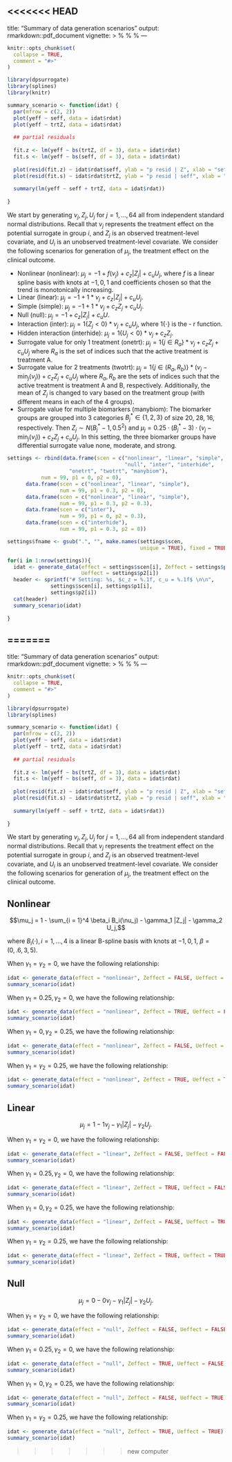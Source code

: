 <<<<<<< HEAD
---
title: "Summary of data generation scenarios"
output: rmarkdown::pdf_document
vignette: >
  %\VignetteIndexEntry{Summary of data generation scenarios}
  %\VignetteEngine{knitr::rmarkdown}
  %\VignetteEncoding{UTF-8}
---

```r
knitr::opts_chunk$set(
  collapse = TRUE,
  comment = "#>"
)
```

```r
library(dpsurrogate)
library(splines)
library(knitr)

summary_scenario <- function(idat) {
  par(mfrow = c(2, 2))
  plot(yeff ~ seff, data = idat$rdat)
  plot(yeff ~ trtZ, data = idat$rdat)
  
  ## partial residuals
  
  fit.z <- lm(yeff ~ bs(trtZ, df = 3), data = idat$rdat)
  fit.s <- lm(yeff ~ bs(seff, df = 3), data = idat$rdat)
  
  plot(resid(fit.z) ~ idat$rdat$seff, ylab = "p resid | Z", xlab = "seff")
  plot(resid(fit.s) ~ idat$rdat$trtZ, ylab = "p resid | seff", xlab = "trtZ")
  
  summary(lm(yeff ~ seff + trtZ, data = idat$rdat))
  
}

```

We start by generating $\nu_j, Z_j, U_j$ for $j = 1, \ldots, 64$ all from independent standard normal distributions. Recall that $\nu_j$ represents the treatment effect on the potential surrogate in group $i$, and $Z_j$ is an observed treatment-level covariate, and $U_i$ is an unobserved treatment-level covariate. We consider the following scenarios for generation of $\mu_j$, the treatment effect on the clinical outcome. 

- Nonlinear (nonlinear): $\mu_j = -1 + f(\nu_j) + c_z |Z_j| + c_u U_j$, where $f$ is a linear spline basis with knots at $-1, 0, 1$ and coefficients chosen so that the trend is monotonically increasing.
- Linear (linear): $\mu_j = -1 + 1* \nu_j + c_z |Z_j| + c_u U_j$.
- Simple (simple): $\mu_j = -1 + 1* \nu_j + c_z Z_j + c_u U_j$.
- Null (null): $\mu_j = -1 +  c_z |Z_j| + c_u U$.
- Interaction (inter): $\mu_j = 1\{Z_j < 0\} * \nu_j + c_u U_j$, where $1\{\cdot\}$ is the - r function. 
- Hidden interaction (interhide): $\mu_j = 1\{U_j < 0\} * \nu_j + c_z Z_j$. 
- Surrogate value for only 1 treatment (onetrt): $\mu_j = 1\{j\in R_a\} * \nu_j + c_z Z_j + c_u U_j$ where $R_a$ is the set of indices such that the active treatment is treatment A.
- Surrogate value for 2 treatments (twotrt): $\mu_j = 1\{j\in (R_a, R_b)\} * (\nu_j - \min_j(\nu_j)) + c_z Z_j + c_u U_j$ where $R_a, R_b$ are the sets of indices such that the active treatment is treatment A and B, respectively. Additionally, the mean of $Z_j$ is changed to vary based on the treatment group (with different means in each of the 4 groups). 
- Surrogate value for multiple biomarkers (manybiom): The biomarker groups are grouped into 3 categories $B^*_j \in \{1, 2, 3\}$ of size 20, 28, 16, respectively. Then $Z_j \sim N(B^*_j - 1, 0.5^2)$ and $\mu_j = 0.25 \cdot (B^*_j - 3) \cdot (\nu_j - \min_j(\nu_j)) + c_z Z_j + c_u U_j$. In this setting, the three biomarker groups have differential surrogate value none, moderate, and strong. 

```r


settings <- rbind(data.frame(scen = c("nonlinear", "linear", "simple", 
                                      "null", "inter", "interhide",
                    "onetrt", "twotrt", "manybiom"),
           num = 99, p1 = 0, p2 = 0),
      data.frame(scen = c("nonlinear", "linear", "simple"),
                 num = 99, p1 = 0.3, p2 = 0),
      data.frame(scen = c("nonlinear", "linear", "simple"),
                 num = 99, p1 = 0.3, p2 = 0.3),
      data.frame(scen = c("inter"),
                 num = 99, p1 = 0, p2 = 0.3),
      data.frame(scen = c("interhide"),
                 num = 99, p1 = 0.3, p2 = 0))

settings$fname <- gsub(".", "", make.names(settings$scen, 
                                           unique = TRUE), fixed = TRUE)

for(i in 1:nrow(settings)){
  idat <- generate_data(effect = settings$scen[i], Zeffect = settings$p1[i], 
                        Ueffect = settings$p2[i])
  header <- sprintf("# Setting: %s, $c_z = %.1f, c_u = %.1f$ \n\n", 
              settings$scen[i], settings$p1[i], 
              settings$p2[i])
  cat(header)
  summary_scenario(idat)
  
}

```
=======
---
title: "Summary of data generation scenarios"
output: rmarkdown::pdf_document
vignette: >
  %\VignetteIndexEntry{Summary of data generation scenarios}
  %\VignetteEngine{knitr::rmarkdown}
  %\VignetteEncoding{UTF-8}
---

```{r, include = FALSE}
knitr::opts_chunk$set(
  collapse = TRUE,
  comment = "#>"
)
```

```{r setup, message = FALSE, warning = FALSE}
library(dpsurrogate)
library(splines)

summary_scenario <- function(idat) {
  par(mfrow = c(2, 2))
  plot(yeff ~ seff, data = idat$rdat)
  plot(yeff ~ trtZ, data = idat$rdat)
  
  ## partial residuals
  
  fit.z <- lm(yeff ~ bs(trtZ, df = 3), data = idat$rdat)
  fit.s <- lm(yeff ~ bs(seff, df = 3), data = idat$rdat)
  
  plot(resid(fit.z) ~ idat$rdat$seff, ylab = "p resid | Z", xlab = "seff")
  plot(resid(fit.s) ~ idat$rdat$trtZ, ylab = "p resid | seff", xlab = "trtZ")
  
  summary(lm(yeff ~ seff + trtZ, data = idat$rdat))
  
}

```

We start by generating $\nu_j, Z_j, U_j$ for $j = 1, \ldots, 64$ all from independent standard normal distributions. Recall that $\nu_j$ represents the treatment effect on the potential surrogate in group $i$, and $Z_j$ is an observed treatment-level covariate, and $U_i$ is an unobserved treatment-level covariate. We consider the following scenarios for generation of $\mu_j$, the treatment effect on the clinical outcome. 


## Nonlinear

$$\mu_j = 1 - \sum_{i = 1}^4 \beta_i B_i(\nu_j) - \gamma_1 |Z_j| - \gamma_2 U_j,$$

where $B_i(\cdot), i = 1, \ldots, 4$ is a linear B-spline basis with knots at $-1, 0, 1$, $\beta = (0, .6, 3, 5)$. 

When $\gamma_1 = \gamma_2 = 0$, we have the following relationship:

```{r nonlin00}
idat <- generate_data(effect = "nonlinear", Zeffect = FALSE, Ueffect = FALSE)
summary_scenario(idat)
```


When $\gamma_1 = 0.25, \gamma_2 = 0$, we have the following relationship:

```{r nonlin10}
idat <- generate_data(effect = "nonlinear", Zeffect = TRUE, Ueffect = FALSE)
summary_scenario(idat)
```


When $\gamma_1 = 0, \gamma_2 = 0.25$, we have the following relationship:

```{r nonlin01}
idat <- generate_data(effect = "nonlinear", Zeffect = FALSE, Ueffect = TRUE)
summary_scenario(idat)
```



When $\gamma_1 = \gamma_2 = 0.25$, we have the following relationship:

```{r nonlin11}
idat <- generate_data(effect = "nonlinear", Zeffect = TRUE, Ueffect = TRUE)
summary_scenario(idat)
```


## Linear


$$\mu_j = 1 - 1 \nu_j - \gamma_1 |Z_j| - \gamma_2 U_j.$$


When $\gamma_1 = \gamma_2 = 0$, we have the following relationship:

```{r lin00}
idat <- generate_data(effect = "linear", Zeffect = FALSE, Ueffect = FALSE)
summary_scenario(idat)
```


When $\gamma_1 = 0.25, \gamma_2 = 0$, we have the following relationship:

```{r lin10}
idat <- generate_data(effect = "linear", Zeffect = TRUE, Ueffect = FALSE)
summary_scenario(idat)
```


When $\gamma_1 = 0, \gamma_2 = 0.25$, we have the following relationship:

```{r lin01}
idat <- generate_data(effect = "linear", Zeffect = FALSE, Ueffect = TRUE)
summary_scenario(idat)
```



When $\gamma_1 = \gamma_2 = 0.25$, we have the following relationship:

```{r lin11}
idat <- generate_data(effect = "linear", Zeffect = TRUE, Ueffect = TRUE)
summary_scenario(idat)
```

## Null


$$\mu_j = 0 - 0 \nu_j - \gamma_1 |Z_j| - \gamma_2 U_j.$$

When $\gamma_1 = \gamma_2 = 0$, we have the following relationship:

```{r null00}
idat <- generate_data(effect = "null", Zeffect = FALSE, Ueffect = FALSE)
summary_scenario(idat)
```


When $\gamma_1 = 0.25, \gamma_2 = 0$, we have the following relationship:

```{r null10}
idat <- generate_data(effect = "null", Zeffect = TRUE, Ueffect = FALSE)
summary_scenario(idat)
```


When $\gamma_1 = 0, \gamma_2 = 0.25$, we have the following relationship:

```{r null01}
idat <- generate_data(effect = "null", Zeffect = FALSE, Ueffect = TRUE)
summary_scenario(idat)
```



When $\gamma_1 = \gamma_2 = 0.25$, we have the following relationship:

```{r null11}
idat <- generate_data(effect = "null", Zeffect = TRUE, Ueffect = TRUE)
summary_scenario(idat)
```
>>>>>>> new computer
